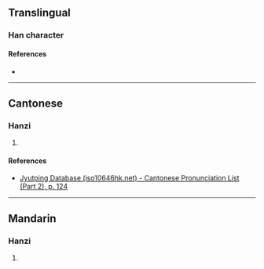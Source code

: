{{character info}}
==Translingual==

===Han character===
{{Han char|rn=74|rad=月|as=05|sn=9|four=|canj=BPT|ids=⿰月世}}

====References====
* {{Han ref|kx=0505.111|hdz=32056.061|uh=6711|ud=26385}}

----

==Cantonese==

===Hanzi===
{{yue-hanzi|jyut=[[sai3]]|y=sai3}}

# {{rfdef|yue|sort=月05}}

====References====
* [http://www.iso10646hk.net/jp/document/download.jsp Jyutping Database (iso10646hk.net) - Cantonese Pronunciation List (Part 2), p. 124]

----

==Mandarin==

===Hanzi===
{{cmn-hanzi|pin=[[tì]] ([[ti4]])|wg=t'i<sup>4</sup>}}

# {{rfdef|cmn|sort=月05}}